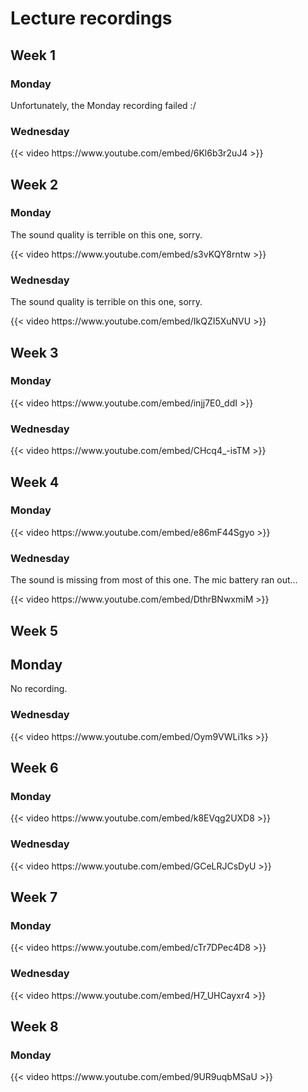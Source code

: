 # Lecture recordings {.unnumbered}

## Week 1 {.unnumbered}

### Monday {.unnumbered}

Unfortunately, the Monday recording failed :/

### Wednesday {.unnumbered}

{{< video https://www.youtube.com/embed/6Kl6b3r2uJ4 >}}

## Week 2 {.unnumbered}

### Monday {.unnumbered}

The sound quality is terrible on this one, sorry.

{{< video https://www.youtube.com/embed/s3vKQY8rntw >}}

### Wednesday {.unnumbered}

The sound quality is terrible on this one, sorry.

{{< video https://www.youtube.com/embed/IkQZI5XuNVU >}}

## Week 3 {.unnumbered}

### Monday {.unnumbered}

{{< video https://www.youtube.com/embed/injj7E0_ddI >}}
 
### Wednesday {.unnumbered}

{{< video https://www.youtube.com/embed/CHcq4_-isTM >}}

## Week 4 {.unnumbered}

### Monday {.unnumbered}

{{< video https://www.youtube.com/embed/e86mF44Sgyo >}}

### Wednesday {.unnumbered}

The sound is missing from most of this one. The mic battery ran out...

{{< video https://www.youtube.com/embed/DthrBNwxmiM >}}

## Week 5 {.unnumbered}

## Monday {.unnumbered}

No recording.

<!-- 
{{< video https://www.youtube.com/embed/ >}}
 -->

### Wednesday {.unnumbered}

{{< video https://www.youtube.com/embed/Oym9VWLi1ks >}}

## Week 6 {.unnumbered}

### Monday {.unnumbered}

{{< video https://www.youtube.com/embed/k8EVqg2UXD8 >}}

### Wednesday {.unnumbered}

{{< video https://www.youtube.com/embed/GCeLRJCsDyU >}}


## Week 7 {.unnumbered}

### Monday {.unnumbered}

{{< video https://www.youtube.com/embed/cTr7DPec4D8 >}}


### Wednesday {.unnumbered}

{{< video https://www.youtube.com/embed/H7_UHCayxr4 >}}


## Week 8 {.unnumbered}

### Monday {.unnumbered}

{{< video https://www.youtube.com/embed/9UR9uqbMSaU >}}

<!-- 
### Wednesday {.unnumbered}

{{< video https://www.youtube.com/embed/ >}}


## Week 9 {.unnumbered}

### Monday {.unnumbered}

{{< video https://www.youtube.com/embed/ >}}


### Wednesday {.unnumbered}

{{< video https://www.youtube.com/embed/ >}}


## Week 10 {.unnumbered}

### Monday {.unnumbered}

{{< video https://www.youtube.com/embed/ >}}


### Wednesday {.unnumbered}

{{< video https://www.youtube.com/embed/ >}}


## Week 11 {.unnumbered}

### Monday {.unnumbered}

{{< video https://www.youtube.com/embed/ >}}


### Wednesday {.unnumbered}

{{< video https://www.youtube.com/embed/ >}}


## Week 12 {.unnumbered}

### Monday {.unnumbered}

{{< video https://www.youtube.com/embed/ >}}


### Wednesday {.unnumbered}

{{< video https://www.youtube.com/embed/ >}}


## Week 13 {.unnumbered}

### Monday {.unnumbered}

{{< video https://www.youtube.com/embed/ >}}


### Wednesday {.unnumbered}

{{< video https://www.youtube.com/embed/ >}}


## Week 14 {.unnumbered}

### Monday {.unnumbered}

{{< video https://www.youtube.com/embed/ >}}


### Wednesday {.unnumbered}

{{< video https://www.youtube.com/embed/ >}}

 -->
